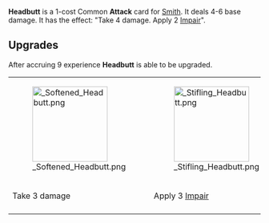 {{Card
|character = Smith
|rarity = Common
|cardtype = Attack
|decktype = Battle
|keywords = [[Impair]]
|upgradeable = Yes
|expreq = 9
|upgrade1 = Softened Headbutt
|upgrade2 = Stifling Headbutt}}

{{Quote|I wasn't using it.}}

'''Headbutt''' is a 1-cost Common '''Attack''' card for [[Smith]]. It deals 4-6 base damage. It has the effect: "Take 4 damage. Apply 2 [[Impair]]".

==Upgrades==
After accruing 9 experience '''Headbutt''' is able to be upgraded.

{| class="wikitable" style="text-align:center"
|-
|[[File: Softened Headbutt.png|150px]]
|[[File: Stifling Headbutt.png|150px]]
|-
!Take 3 damage
!Apply 3 [[Impair]]
|-
|}
